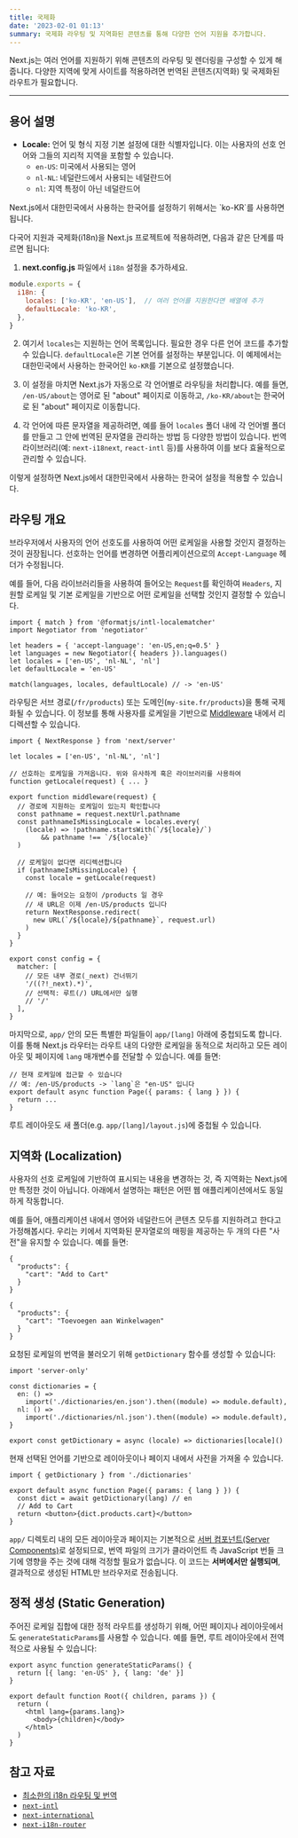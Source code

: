 ```yaml
---
title: 국제화
date: '2023-02-01 01:13'
summary: 국제화 라우팅 및 지역화된 콘텐츠를 통해 다양한 언어 지원을 추가합니다.
---
```

<TOCInline toc={props.toc} asDisclosure />


Next.js는 여러 언어를 지원하기 위해 콘텐츠의 라우팅 및 렌더링을 구성할 수 있게 해줍니다. 다양한 지역에 맞게 사이트를 적용하려면 번역된 콘텐츠(지역화) 및 국제화된 라우트가 필요합니다.

---

## 용어 설명

- **Locale:** 언어 및 형식 지정 기본 설정에 대한 식별자입니다. 이는 사용자의 선호 언어와 그들의 지리적 지역을 포함할 수 있습니다.
  - `en-US`: 미국에서 사용되는 영어
  - `nl-NL`: 네덜란드에서 사용되는 네덜란드어
  - `nl`: 지역 특정이 아닌 네덜란드어

<Callout type="warning" icon="한국어 설정">
Next.js에서 대한민국에서 사용하는 한국어를 설정하기 위해서는 `ko-KR`를 사용하면 됩니다. 

다국어 지원과 국제화(i18n)을 Next.js 프로젝트에 적용하려면, 다음과 같은 단계를 따르면 됩니다:

1. **next.config.js** 파일에서 `i18n` 설정을 추가하세요.

```js
module.exports = {
  i18n: {
    locales: ['ko-KR', 'en-US'],  // 여러 언어를 지원한다면 배열에 추가
    defaultLocale: 'ko-KR',
  },
}
```

2. 여기서 `locales`는 지원하는 언어 목록입니다. 필요한 경우 다른 언어 코드를 추가할 수 있습니다. `defaultLocale`은 기본 언어를 설정하는 부분입니다. 이 예제에서는 대한민국에서 사용하는 한국어인 `ko-KR`를 기본으로 설정했습니다.

3. 이 설정을 마치면 Next.js가 자동으로 각 언어별로 라우팅을 처리합니다. 예를 들면, `/en-US/about`는 영어로 된 "about" 페이지로 이동하고, `/ko-KR/about`는 한국어로 된 "about" 페이지로 이동합니다.

4. 각 언어에 따른 문자열을 제공하려면, 예를 들어 `locales` 폴더 내에 각 언어별 폴더를 만들고 그 안에 번역된 문자열을 관리하는 방법 등 다양한 방법이 있습니다. 번역 라이브러리(예: `next-i18next`, `react-intl` 등)를 사용하여 이를 보다 효율적으로 관리할 수 있습니다.

이렇게 설정하면 Next.js에서 대한민국에서 사용하는 한국어 설정을 적용할 수 있습니다.
</Callout>

## 라우팅 개요

브라우저에서 사용자의 언어 선호도를 사용하여 어떤 로케일을 사용할 것인지 결정하는 것이 권장됩니다. 선호하는 언어를 변경하면 어플리케이션으로의 `Accept-Language` 헤더가 수정됩니다.

예를 들어, 다음 라이브러리들을 사용하여 들어오는 `Request`를 확인하여 `Headers`, 지원할 로케일 및 기본 로케일을 기반으로 어떤 로케일을 선택할 것인지 결정할 수 있습니다.

```js:"middleware.js"
import { match } from '@formatjs/intl-localematcher'
import Negotiator from 'negotiator'

let headers = { 'accept-language': 'en-US,en;q=0.5' }
let languages = new Negotiator({ headers }).languages()
let locales = ['en-US', 'nl-NL', 'nl']
let defaultLocale = 'en-US'

match(languages, locales, defaultLocale) // -> 'en-US'
```

라우팅은 서브 경로(`/fr/products`) 또는 도메인(`my-site.fr/products`)을 통해 국제화될 수 있습니다. 이 정보를 통해 사용자를 로케일을 기반으로 [Middleware](/docs/nextjs/routing/middleware) 내에서 리디렉션할 수 있습니다.

```js:"middleware.js"
import { NextResponse } from 'next/server'

let locales = ['en-US', 'nl-NL', 'nl']

// 선호하는 로케일을 가져옵니다. 위와 유사하게 혹은 라이브러리를 사용하여
function getLocale(request) { ... }

export function middleware(request) {
  // 경로에 지원하는 로케일이 있는지 확인합니다
  const pathname = request.nextUrl.pathname
  const pathnameIsMissingLocale = locales.every(
    (locale) => !pathname.startsWith(`/${locale}/`) 
        && pathname !== `/${locale}`
  )

  // 로케일이 없다면 리디렉션합니다
  if (pathnameIsMissingLocale) {
    const locale = getLocale(request)

    // 예: 들어오는 요청이 /products 일 경우
    // 새 URL은 이제 /en-US/products 입니다
    return NextResponse.redirect(
      new URL(`/${locale}/${pathname}`, request.url)
    )
  }
}

export const config = {
  matcher: [
    // 모든 내부 경로(_next) 건너뛰기
    '/((?!_next).*)',
    // 선택적: 루트(/) URL에서만 실행
    // '/'
  ],
}
```

마지막으로, `app/` 안의 모든 특별한 파일들이 `app/[lang]` 아래에 중첩되도록 합니다. 이를 통해 Next.js 라우터는 라우트 내의 다양한 로케일을 동적으로 처리하고 모든 레이아웃 및 페이지에 `lang` 매개변수를 전달할 수 있습니다. 예를 들면:

```jsx:"app/[lang]/page.js"
// 현재 로케일에 접근할 수 있습니다
// 예: /en-US/products -> `lang`은 "en-US" 입니다
export default async function Page({ params: { lang } }) {
  return ...
}
```

루트 레이아웃도 새 폴더(e.g. `app/[lang]/layout.js`)에 중첩될 수 있습니다.


## 지역화 (Localization)

사용자의 선호 로케일에 기반하여 표시되는 내용을 변경하는 것, 즉 지역화는 Next.js에만 특정한 것이 아닙니다. 아래에서 설명하는 패턴은 어떤 웹 애플리케이션에서도 동일하게 작동합니다.

예를 들어, 애플리케이션 내에서 영어와 네덜란드어 콘텐츠 모두를 지원하려고 한다고 가정해봅시다. 우리는 키에서 지역화된 문자열로의 매핑을 제공하는 두 개의 다른 "사전"을 유지할 수 있습니다. 예를 들면:

```json:"dictionaries/en.json"
{
  "products": {
    "cart": "Add to Cart"
  }
}
```

```json:"dictionaries/nl.json"
{
  "products": {
    "cart": "Toevoegen aan Winkelwagen"
  }
}
```

요청된 로케일의 번역을 불러오기 위해 `getDictionary` 함수를 생성할 수 있습니다:

```jsx:"app/[lang]/dictionaries.js"
import 'server-only'

const dictionaries = {
  en: () => 
    import('./dictionaries/en.json').then((module) => module.default),
  nl: () => 
    import('./dictionaries/nl.json').then((module) => module.default),
}

export const getDictionary = async (locale) => dictionaries[locale]()
```

현재 선택된 언어를 기반으로 레이아웃이나 페이지 내에서 사전을 가져올 수 있습니다.

```jsx:"app/[lang]/page.js"
import { getDictionary } from './dictionaries'

export default async function Page({ params: { lang } }) {
  const dict = await getDictionary(lang) // en
  // Add to Cart
  return <button>{dict.products.cart}</button> 
}
```

`app/` 디렉토리 내의 모든 레이아웃과 페이지는 기본적으로 [서버 컴포넌트(Server Components)](/docs/nextjs/rendering/server-components)로 설정되므로, 번역 파일의 크기가 클라이언트 측 JavaScript 번들 크기에 영향을 주는 것에 대해 걱정할 필요가 없습니다. 이 코드는 **서버에서만 실행되며**, 결과적으로 생성된 HTML만 브라우저로 전송됩니다.

## 정적 생성 (Static Generation)

주어진 로케일 집합에 대한 정적 라우트를 생성하기 위해, 어떤 페이지나 레이아웃에서도 `generateStaticParams`를 사용할 수 있습니다. 예를 들면, 루트 레이아웃에서 전역적으로 사용될 수 있습니다:

```jsx:"app/[lang]/layout.js"
export async function generateStaticParams() {
  return [{ lang: 'en-US' }, { lang: 'de' }]
}

export default function Root({ children, params }) {
  return (
    <html lang={params.lang}>
      <body>{children}</body>
    </html>
  )
}
```

## 참고 자료

- [최소한의 i18n 라우팅 및 번역](https://github.com/vercel/next.js/tree/canary/examples/app-dir-i18n-routing)
- [`next-intl`](https://next-intl-docs.vercel.app/docs/next-13)
- [`next-international`](https://github.com/QuiiBz/next-international)
- [`next-i18n-router`](https://github.com/i18nexus/next-i18n-router)
